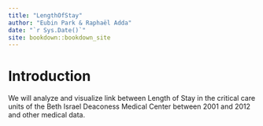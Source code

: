 ```yaml
--- 
title: "LengthOfStay"
author: "Eubin Park & Raphaël Adda"
date: "`r Sys.Date()`"
site: bookdown::bookdown_site
---
```


# Introduction

We will analyze and visualize link between Length of Stay in the critical care units of the Beth Israel Deaconess Medical Center between 2001 and 2012 and other medical data.